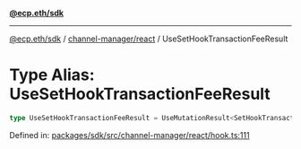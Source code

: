[**@ecp.eth/sdk**](../../../index.mdx)

***

[@ecp.eth/sdk](/sdk-reference/index.mdx) / [channel-manager/react](/sdk-reference/channel-manager/react/index.mdx) / UseSetHookTransactionFeeResult

# Type Alias: UseSetHookTransactionFeeResult

```ts
type UseSetHookTransactionFeeResult = UseMutationResult<SetHookTransactionFeeResult, Error, UseSetHookTransactionFeeParams>;
```

Defined in: [packages/sdk/src/channel-manager/react/hook.ts:111](https://github.com/ecp-eth/comments-monorepo/blob/main/packages/sdk/src/channel-manager/react/hook.ts#L111)
